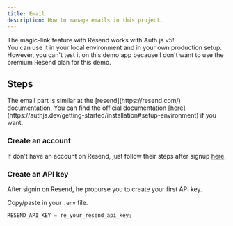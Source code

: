 ```yaml
---
title: Email
description: How to manage emails in this project.
---
```


<Callout type="success" twClass="mt-0">
  The magic-link feature with Resend works with Auth.js v5! <br />
  You can use it in your local environment and in your own production setup.
</Callout>

<Callout type="warning" twClass="mt-2.5">
  However, you can't test it on this demo app because I don't want to use the
  premium Resend plan for this demo.
</Callout>

## Steps

<Callout type="note">
  The email part is similar at the [resend](https://resend.com/) documentation.
  You can find the official documentation
  [here](https://authjs.dev/getting-started/installation#setup-environment) if
  you want.
</Callout>

<Steps>

### Create an account

If don't have an account on Resend, just follow their steps after signup [here](https://resend.com/signup).

### Create an API key

After signin on Resend, he propurse you to create your first API key.

Copy/paste in your `.env` file.

```js
RESEND_API_KEY = re_your_resend_api_key;
```

</Steps>

